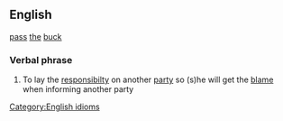 ==English==
[[pass]] [[the]] [[buck]]
===Verbal phrase===
# To lay the [[responsibilty]] on another [[party]] so (s)he will get the [[blame]] when informing another party
[[Category:English idioms]]